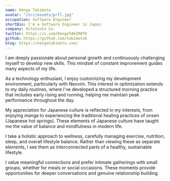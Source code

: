 ```yaml
---
name: Kengo Takimoto
avatar: "/src/assets/prfl.jpg"
occupation: Software Engineer
shortBio: I'm a Software Engineer in Japan.
company: Hitotsuto Co.
twitter: https://x.com/KengoTAKIMOTO
github: https://github.com/takimotok
blog: https://kengotakimoto.com/
---
```


I am deeply passionate about personal growth and continuously challenging myself to develop new skills. This mindset of constant improvement guides many aspects of my life.

As a technology enthusiast, I enjoy customizing my development environment, particularly with Neovim. This interest in optimization extends to my daily routines, where I've developed a structured morning practice that includes early rising and running, helping me maintain peak performance throughout the day.

My appreciation for Japanese culture is reflected in my interests, from enjoying manga to experiencing the traditional healing practices of onsen (Japanese hot springs). These elements of Japanese culture have taught me the value of balance and mindfulness in modern life.

I take a holistic approach to wellness, carefully managing exercise, nutrition, sleep, and overall lifestyle balance. Rather than viewing these as separate elements, I see them as interconnected parts of a healthy, sustainable lifestyle.

I value meaningful connections and prefer intimate gatherings with small groups, whether for meals or social occasions. These moments provide opportunities for deeper conversations and genuine relationship building.
